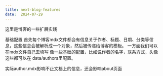 ```yaml
---
title: next-blog-features
date:  2024-07-29
---
```


这里是博客的一些扩展实践

基础配置
首先每个博客mdx文件都会有信息关于作者、标题、日期、分类等信息，这些信息会被解析成一个对象，然后被传递给博客的模板。
一方面我们可以在mdx文件自己去填写
像一些基础的配置，比如说作者的名字，联系方式，头像这些都可以在 data/authors里配置。

实际author.mdx影响不止文档上的信息，还会影响about页面